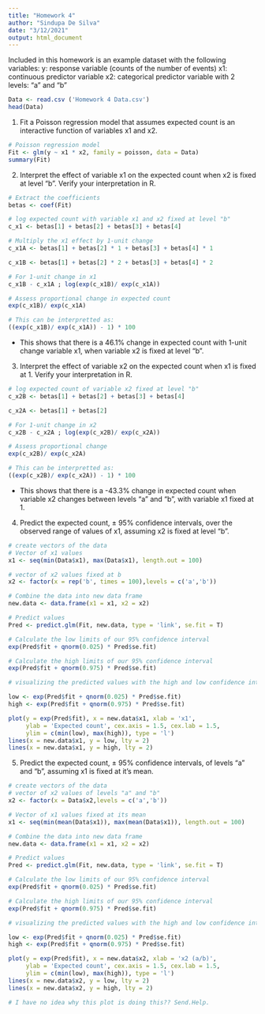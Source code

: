---
title: "Homework 4"
author: "Sindupa De Silva"
date: "3/12/2021"
output: html_document
---


Included in this homework is an example dataset with the following variables:
  y: response variable (counts of the number of events)
  x1: continuous predictor variable
  x2: categorical predictor variable with 2 levels: "a" and "b"

```{r}

Data <- read.csv ('Homework 4 Data.csv')
head(Data)

```



1. Fit a Poisson regression model that assumes expected count is an interactive function of variables x1 and x2.

```{r}

# Poisson regression model
Fit <- glm(y ~ x1 * x2, family = poisson, data = Data)
summary(Fit)

```



2. Interpret the effect of variable x1 on the expected count when x2 is fixed at level "b". Verify your interpretation in R.

```{r}

# Extract the coefficients 
betas <- coef(Fit)

# log expected count with variable x1 and x2 fixed at level "b"
c_x1 <- betas[1] + betas[2] + betas[3] + betas[4]

# Multiply the x1 effect by 1-unit change
c_x1A <- betas[1] + betas[2] * 1 + betas[3] + betas[4] * 1

c_x1B <- betas[1] + betas[2] * 2 + betas[3] + betas[4] * 2

# For 1-unit change in x1
c_x1B - c_x1A ; log(exp(c_x1B)/ exp(c_x1A))

# Assess proportional change in expected count
exp(c_x1B)/ exp(c_x1A)

# This can be interpretted as:
((exp(c_x1B)/ exp(c_x1A)) - 1) * 100


```
- This shows that there is a 46.1% change in expected count with 1-unit change variable x1, when variable x2 is fixed at level "b".



3. Interpret the effect of variable x2 on the expected count when x1 is fixed at 1. Verify your interpretation in R.

```{r}

# log expected count of variable x2 fixed at level "b"
c_x2B <- betas[1] + betas[2] + betas[3] + betas[4]

c_x2A <- betas[1] + betas[2]

# For 1-unit change in x2
c_x2B - c_x2A ; log(exp(c_x2B)/ exp(c_x2A))

# Assess proportional change
exp(c_x2B)/ exp(c_x2A)

# This can be interpretted as:
((exp(c_x2B)/ exp(c_x2A)) - 1) * 100

```
- This shows that there is a -43.3% change in expected count when variable x2 changes between levels "a" and "b", with variable x1 fixed at 1.



4. Predict the expected count, ± 95% confidence intervals, over the observed range of values of x1, assuming x2 is fixed at level "b".

```{r}

# create vectors of the data
# Vector of x1 values
x1 <- seq(min(Data$x1), max(Data$x1), length.out = 100)

# vector of x2 values fixed at b
x2 <- factor(x = rep('b', times = 100),levels = c('a','b'))

# Combine the data into new data frame
new.data <- data.frame(x1 = x1, x2 = x2)

# Predict values
Pred <- predict.glm(Fit, new.data, type = 'link', se.fit = T)

# Calculate the low limits of our 95% confidence interval
exp(Pred$fit + qnorm(0.025) * Pred$se.fit)

# Calculate the high limits of our 95% confidence interval
exp(Pred$fit + qnorm(0.975) * Pred$se.fit)

# visualizing the predicted values with the high and low confidence intervals

low <- exp(Pred$fit + qnorm(0.025) * Pred$se.fit)
high <- exp(Pred$fit + qnorm(0.975) * Pred$se.fit)

plot(y = exp(Pred$fit), x = new.data$x1, xlab = 'x1',
     ylab = 'Expected count', cex.axis = 1.5, cex.lab = 1.5,
     ylim = c(min(low), max(high)), type = 'l')
lines(x = new.data$x1, y = low, lty = 2) 
lines(x = new.data$x1, y = high, lty = 2)
```



5. Predict the expected count, ± 95% confidence intervals, of levels "a" and "b", assuming x1 is fixed at it’s mean.

```{r}

# create vectors of the data
# vector of x2 values of levels "a" and "b"
x2 <- factor(x = Data$x2,levels = c('a','b'))

# Vector of x1 values fixed at its mean
x1 <- seq(min(mean(Data$x1)), max(mean(Data$x1)), length.out = 100)

# Combine the data into new data frame
new.data <- data.frame(x1 = x1, x2 = x2)

# Predict values
Pred <- predict.glm(Fit, new.data, type = 'link', se.fit = T)

# Calculate the low limits of our 95% confidence interval
exp(Pred$fit + qnorm(0.025) * Pred$se.fit)

# Calculate the high limits of our 95% confidence interval
exp(Pred$fit + qnorm(0.975) * Pred$se.fit)

# visualizing the predicted values with the high and low confidence intervals

low <- exp(Pred$fit + qnorm(0.025) * Pred$se.fit)
high <- exp(Pred$fit + qnorm(0.975) * Pred$se.fit)

plot(y = exp(Pred$fit), x = new.data$x2, xlab = 'x2 (a/b)',
     ylab = 'Expected count', cex.axis = 1.5, cex.lab = 1.5,
     ylim = c(min(low), max(high)), type = 'l')
lines(x = new.data$x2, y = low, lty = 2) 
lines(x = new.data$x2, y = high, lty = 2)

# I have no idea why this plot is doing this?? Send.Help.

```




